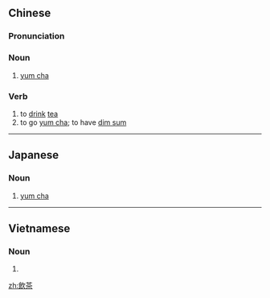 ==Chinese==
{{zh-forms|s=饮茶}}

===Pronunciation===
{{zh-pron
|m=yǐnchá
|c=jam2 caa4
|h=pfs=yím-chhà
|mn=ím-tê
|cat=n,v
}}

===Noun===
{{zh-noun}}

# [[yum cha]]

===Verb===
{{zh-verb}}

# to [[drink]] [[tea]]
# to go [[yum cha]]; to have [[dim sum]]

----

==Japanese==
{{ja-kanjitab|yomi=irr|sort=やむちゃ}}

===Noun===
{{ja-noun|やむちゃ|ヤムチャ}}

# [[yum cha]]

----

==Vietnamese==
{{vi-hantutab}}

===Noun===
{{vi-hantu}}

# {{han tu form of|ẩm trà|[[yum cha]]}}

[[zh:飲茶]]